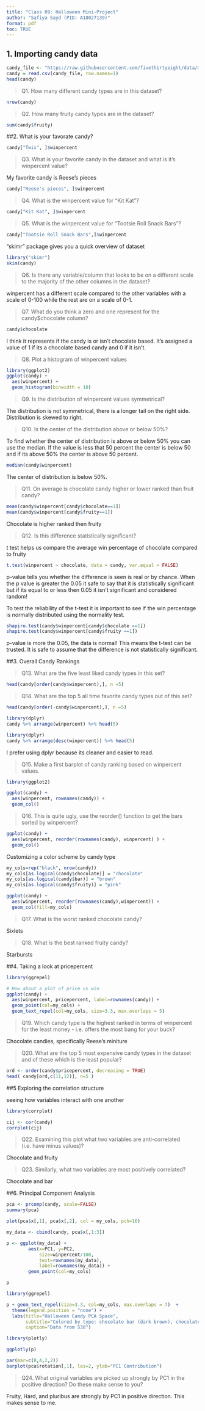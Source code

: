 ```yaml
---
title: "Class 09: Halloween Mini-Project"
author: "Safiya Sayd (PID: A18027139)"
format: pdf
toc: TRUE
---
```


## 1. Importing candy data

```r
candy_file <- "https://raw.githubusercontent.com/fivethirtyeight/data/master/candy-power-ranking/candy-data.csv"
candy = read.csv(candy_file, row.names=1)
head(candy)
```

> Q1. How many different candy types are in this dataset?

```r
nrow(candy)
```

> Q2. How many fruity candy types are in the dataset?

```r
sum(candy$fruity)
```

##2. What is your favorate candy?

```r
candy["Twix", ]$winpercent
```

> Q3. What is your favorite candy in the dataset and what is it’s winpercent value?

My favorite candy is Reese's pieces
```r
candy["Reese's pieces", ]$winpercent
```

> Q4. What is the winpercent value for “Kit Kat”?

```r
candy["Kit Kat", ]$winpercent
```

> Q5. What is the winpercent value for “Tootsie Roll Snack Bars”?

```r
candy["Tootsie Roll Snack Bars",]$winpercent
```

"skimr" package gives you a quick overview of dataset
```r
library("skimr")
skim(candy)
```

> Q6. Is there any variable/column that looks to be on a different scale to the majority of the other columns in the dataset?

winpercent has a different scale compared to the other variables with a scale of 0-100 while the rest are on a scale of 0-1.

> Q7. What do you think a zero and one represent for the candy$chocolate column?

```r
candy$chocolate
```

I think it represents if the candy is or isn't chocolate based. It's assigned a value of 1 if its a chocolate based candy and 0 if it isn't. 

> Q8. Plot a histogram of winpercent values

```r
library(ggplot2)
ggplot(candy) + 
  aes(winpercent) +
  geom_histogram(binwidth = 10)
```

> Q9. Is the distribution of winpercent values symmetrical?

The distribution is not symmetrical, there is a longer tail on the right side. Distribution is skewed to right. 

> Q10. Is the center of the distribution above or below 50%?

To find whether the center of distribution is above or below 50% you can use the median. If the value is less that 50 percent the center is below 50 and if its above 50% the center is above 50 percent. 

```r
median(candy$winpercent)
```

The center of distribution is below 50%. 

> Q11. On average is chocolate candy higher or lower ranked than fruit candy?

```r
mean(candy$winpercent[candy$chocolate==1])
mean(candy$winpercent[candy$fruity==1])
```
Chocolate is higher ranked then fruity 

> Q12. Is this difference statistically significant?

t test helps us compare the average win percentage of chocolate compared to fruity

```r
t.test(winpercent ~ chocolate, data = candy, var.equal = FALSE)
```

p-value tells you whether the difference is seen is real or by chance. When the p value is greater the 0.05 it safe to say that it is statistically significant but if its equal to or less then 0.05 it isn't significant and considered random!

To test the reliability of the t-test it is important to see if the win percentage is normally distributed using the normality test. 
```r
shapiro.test(candy$winpercent[candy$chocolate ==1])
shapiro.test(candy$winpercent[candy$fruity ==1])
```

p-value is more the 0.05, the data is normal! This means the t-test can be trusted. It is safe to assume that the difference is not statistically significant. 

##3. Overall Candy Rankings

> Q13. What are the five least liked candy types in this set?

```r
head(candy[order(candy$winpercent),], n =5)
```

> Q14. What are the top 5 all time favorite candy types out of this set?

```r
head(candy[order(-candy$winpercent),], n =5)
```
```r
library(dplyr)
candy %>% arrange(winpercent) %>% head(5)
```
```r
library(dplyr)
candy %>% arrange(desc(winpercent)) %>% head(5)
```
I prefer using dplyr because its cleaner and easier to read.   

> Q15. Make a first barplot of candy ranking based on winpercent values.

```r
library(ggplot2)

ggplot(candy) + 
  aes(winpercent, rownames(candy)) +
  geom_col()
```

> Q16. This is quite ugly, use the reorder() function to get the bars sorted by winpercent?

```r
ggplot(candy) + 
  aes(winpercent, reorder(rownames(candy), winpercent) ) +
  geom_col()
```
Customizing a color scheme by candy type
```r
my_cols=rep("black", nrow(candy))
my_cols[as.logical(candy$chocolate)] = "chocolate"
my_cols[as.logical(candy$bar)] = "brown"
my_cols[as.logical(candy$fruity)] = "pink"
```

```r
ggplot(candy) + 
  aes(winpercent, reorder(rownames(candy),winpercent)) +
  geom_col(fill=my_cols) 
```

> Q17. What is the worst ranked chocolate candy?

Sixlets 

> Q18. What is the best ranked fruity candy?

Starbursts

##4. Taking a look at pricepercent

```r
library(ggrepel)

# How about a plot of price vs win
ggplot(candy) +
  aes(winpercent, pricepercent, label=rownames(candy)) +
  geom_point(col=my_cols) + 
  geom_text_repel(col=my_cols, size=3.3, max.overlaps = 5)
```

> Q19. Which candy type is the highest ranked in terms of winpercent for the least money - i.e. offers the most bang for your buck?

Chocolate candies, specifically Reese's miniture

> Q20. What are the top 5 most expensive candy types in the dataset and of these which is the least popular?

```r
ord <- order(candy$pricepercent, decreasing = TRUE)
head( candy[ord,c(11,12)], n=5 )
```

##5 Exploring the correlation structure

seeing how variables interact with one another
```r
library(corrplot)
```

```r
cij <- cor(candy)
corrplot(cij)
```

> Q22. Examining this plot what two variables are anti-correlated (i.e. have minus values)?

Chocolate and fruity

> Q23. Similarly, what two variables are most positively correlated?

Chocolate and bar

##6. Principal Component Analysis

```r
pca <- prcomp(candy, scale=FALSE)
summary(pca)

```


```r
plot(pca$x[,1], pca$x[,2], col = my_cols, pch=16)
```

```r
my_data <- cbind(candy, pca$x[,1:3])
```

```r
p <- ggplot(my_data) + 
        aes(x=PC1, y=PC2, 
            size=winpercent/100,  
            text=rownames(my_data),
            label=rownames(my_data)) +
        geom_point(col=my_cols)

p
```

```r
library(ggrepel)

p + geom_text_repel(size=3.3, col=my_cols, max.overlaps = 7)  + 
  theme(legend.position = "none") +
  labs(title="Halloween Candy PCA Space",
       subtitle="Colored by type: chocolate bar (dark brown), chocolate other (light brown), fruity (red), other (black)",
       caption="Data from 538")
```

```r
library(plotly)
```

```r
ggplotly(p)
```

```r
par(mar=c(8,4,2,2))
barplot(pca$rotation[,1], las=2, ylab="PC1 Contribution")
```

> Q24. What original variables are picked up strongly by PC1 in the positive direction? Do these make sense to you?

Fruity, Hard, and pluribus are strongly by PC1 in positive direction. This makes sense to me.